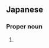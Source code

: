 ==Japanese==
{{ja-kanjitab|せん|き}}

===Proper noun===
{{ja-pos|proper|せんき}}

# {{given name|male|lang=ja|sort=せんき}}